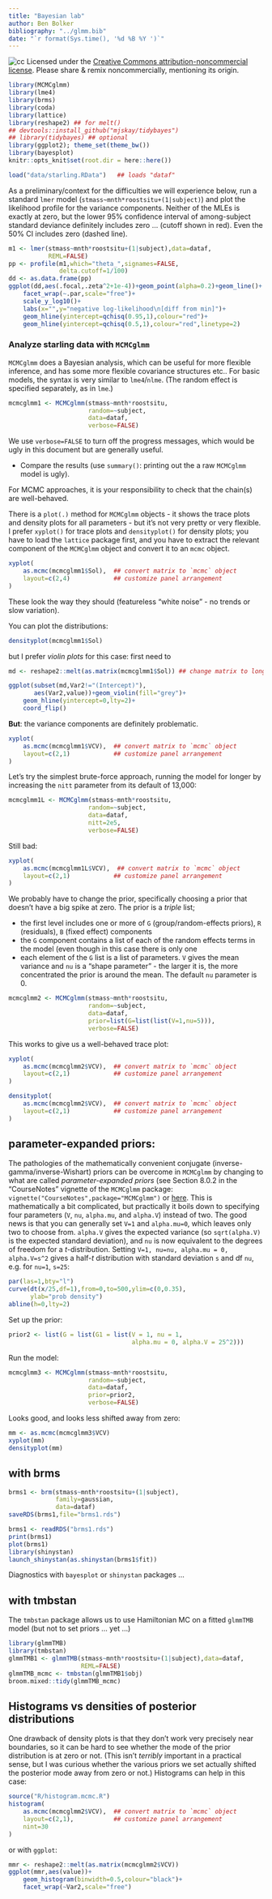 ```yaml
---
title: "Bayesian lab"
author: Ben Bolker
bibliography: "../glmm.bib"
date: "`r format(Sys.time(), '%d %B %Y ')`"
---
```


![cc](pix/cc-attrib-nc.png)
Licensed under the 
[Creative Commons attribution-noncommercial license](http://creativecommons.org/licenses/by-nc/3.0/).
Please share \& remix noncommercially, mentioning its origin.

```r
library(MCMCglmm)
library(lme4)
library(brms)
library(coda)
library(lattice)
library(reshape2) ## for melt()
## devtools::install_github("mjskay/tidybayes")
## library(tidybayes) ## optional
library(ggplot2); theme_set(theme_bw())
library(bayesplot)
knitr::opts_knit$set(root.dir = here::here())
```

```r
load("data/starling.RData")   ## loads "dataf"
```

As a preliminary/context for the difficulties we will experience
below, run a standard `lmer` model (`stmass~mnth*roostsitu+(1|subject)`)
and plot the likelihood profile for the variance components.
Neither of the MLEs is
exactly at zero, but the lower 95% confidence interval of among-subject
standard deviance definitely includes zero ... (cutoff shown in red).
Even the 50% CI includes zero (dashed line).

```r
m1 <- lmer(stmass~mnth*roostsitu+(1|subject),data=dataf,
           REML=FALSE)
pp <- profile(m1,which="theta_",signames=FALSE,
              delta.cutoff=1/100)
dd <- as.data.frame(pp)
ggplot(dd,aes(.focal,.zeta^2+1e-4))+geom_point(alpha=0.2)+geom_line()+
    facet_wrap(~.par,scale="free")+
    scale_y_log10()+
    labs(x="",y="negative log-likelihood\n[diff from min]")+
    geom_hline(yintercept=qchisq(0.95,1),colour="red")+
    geom_hline(yintercept=qchisq(0.5,1),colour="red",linetype=2)
```

### Analyze starling data with `MCMCglmm`

`MCMCglmm` does a Bayesian analysis, which can be useful for more
flexible inference, and has some more flexible covariance structures etc..
For basic models, the syntax is very similar to `lme4`/`nlme`. (The random effect is specified separately, as in `lme`.)

```r
mcmcglmm1 <- MCMCglmm(stmass~mnth*roostsitu,
                      random=~subject,
                      data=dataf,
                      verbose=FALSE)
```

We use `verbose=FALSE` to turn off the progress messages, which would be ugly in this document but are generally useful.

- Compare the results (use `summary()`: printing out the a raw `MCMCglmm` model is ugly).

For MCMC approaches, it is your responsibility to check that the chain(s) are well-behaved.

There is a `plot(.)` method for `MCMCglmm` objects - it shows the trace plots and density plots for all parameters - but it's not very pretty or very flexible. I prefer `xyplot()` for trace plots and `densityplot()` for density plots; you have to load the `lattice` package first, and you have to extract the relevant component of the `MCMCglmm` object and convert it to an `mcmc` object.

```r
xyplot(
    as.mcmc(mcmcglmm1$Sol),  ## convert matrix to `mcmc` object
    layout=c(2,4)            ## customize panel arrangement
)
```

These look the way they should (featureless
"white noise" - no trends or slow variation).

You can plot the distributions:
```r
densityplot(mcmcglmm1$Sol)
```
but I prefer *violin plots* for this case: first need to

```r
md <- reshape2::melt(as.matrix(mcmcglmm1$Sol)) ## change matrix to long form
```

```r
ggplot(subset(md,Var2!="(Intercept)"),
       aes(Var2,value))+geom_violin(fill="grey")+
    geom_hline(yintercept=0,lty=2)+
    coord_flip()
```    

**But**: the variance components are definitely problematic.
```r
xyplot(
    as.mcmc(mcmcglmm1$VCV),  ## convert matrix to `mcmc` object
    layout=c(2,1)            ## customize panel arrangement
)
```

Let's try the simplest brute-force approach, running the model for longer by increasing the `nitt` parameter from its default of 13,000:

```r
mcmcglmm1L <- MCMCglmm(stmass~mnth*roostsitu,
                      random=~subject,
                      data=dataf,
                      nitt=2e5,
                      verbose=FALSE)
```

Still bad:

```r
xyplot(
    as.mcmc(mcmcglmm1L$VCV),  ## convert matrix to `mcmc` object
    layout=c(2,1)            ## customize panel arrangement
)
```

We probably have to change the prior, specifically choosing a prior that
doesn't have a big spike at zero.  The prior is a *triple* list;

- the first level includes one or more of `G` (group/random-effects priors), `R` (residuals), `B` (fixed effect) components
- the `G` component contains a list of each of the random effects terms in the model (even though in this case there is only one
- each element of the `G` list is a list of parameters. `V` gives the mean variance and `nu` is a "shape parameter" - the larger it is, the more concentrated the prior is around the mean. The default `nu` parameter is 0.

```r
mcmcglmm2 <- MCMCglmm(stmass~mnth*roostsitu,
                      random=~subject,
                      data=dataf,
                      prior=list(G=list(list(V=1,nu=5))),
                      verbose=FALSE)
```

This works to give us a well-behaved trace plot:

```r
xyplot(
    as.mcmc(mcmcglmm2$VCV),  ## convert matrix to `mcmc` object
    layout=c(2,1)            ## customize panel arrangement
)
```

```r
densityplot(
    as.mcmc(mcmcglmm2$VCV),  ## convert matrix to `mcmc` object
    layout=c(2,1)            ## customize panel arrangement
)
```


## parameter-expanded priors:

The pathologies of the mathematically convenient conjugate (inverse-gamma/inverse-Wishart) priors can be overcome in `MCMCglmm` by changing to what are called *parameter-expanded priors* (see Section 8.0.2 in the "CourseNotes" vignette of the `MCMCglmm` package: `vignette("CourseNotes",package="MCMCglmm")` or [here](https://cran.r-project.org/web/packages/MCMCglmm/vignettes/CourseNotes.pdf). This is mathematically a bit complicated, but practically it boils down to specifying four parameters (`V`, `nu`, `alpha.mu`, and `alpha.V`) instead of two. The good news is that you can generally set `V=1` and `alpha.mu=0`, which leaves only two to choose from. `alpha.V` gives the expected variance (so `sqrt(alpha.V)` is the expected standard deviation), and `nu` is now equivalent to the degrees of freedom for a $t$-distribution.
Setting `V=1, nu=nu, alpha.mu = 0, alpha.V=s^2` gives a half-$t$ distribution
with standard deviation `s` and df `nu`, e.g. for `nu=1`, `s=25`:

```r
par(las=1,bty="l")
curve(dt(x/25,df=1),from=0,to=500,ylim=c(0,0.35),
      ylab="prob density")
abline(h=0,lty=2)
```

Set up the prior:
```r
prior2 <- list(G = list(G1 = list(V = 1, nu = 1,
                                  alpha.mu = 0, alpha.V = 25^2)))
```

Run the model:
```r
mcmcglmm3 <- MCMCglmm(stmass~mnth*roostsitu,
                      random=~subject,
                      data=dataf,
                      prior=prior2,
                      verbose=FALSE)
```

Looks good, and looks less shifted away from zero:

```r
mm <- as.mcmc(mcmcglmm3$VCV)
xyplot(mm)
densityplot(mm)
```

## with brms

```r
brms1 <- brm(stmass~mnth*roostsitu+(1|subject),
             family=gaussian,
             data=dataf)
saveRDS(brms1,file="brms1.rds")
```

```r
brms1 <- readRDS("brms1.rds")
print(brms1)
plot(brms1)
library(shinystan)
launch_shinystan(as.shinystan(brms1$fit))
```

Diagnostics with `bayesplot` or `shinystan` packages ...

## with tmbstan

The `tmbstan` package allows us to use Hamiltonian MC on a fitted `glmmTMB` model (but not to set priors ... yet ...)

```r
library(glmmTMB)
library(tmbstan)
glmmTMB1 <- glmmTMB(stmass~mnth*roostsitu+(1|subject),data=dataf,
                    REML=FALSE)
glmmTMB_mcmc <- tmbstan(glmmTMB1$obj)
broom.mixed::tidy(glmmTMB_mcmc)
```


## Histograms vs densities of posterior distributions

One drawback of density plots is that they don't work very precisely
near boundaries, so it can be hard to see whether the mode of the prior
distribution is at zero or not. (This isn't *terribly* important in
a practical sense, but I was curious whether the various priors we
set actually shifted the posterior mode away from zero or not.)
Histograms can help in this case:

```r
source("R/histogram.mcmc.R")
histogram(
    as.mcmc(mcmcglmm2$VCV),  ## convert matrix to `mcmc` object
    layout=c(2,1),           ## customize panel arrangement
    nint=30
)
```

or with `ggplot`:

```r
mmr <- reshape2::melt(as.matrix(mcmcglmm2$VCV))
ggplot(mmr,aes(value))+
    geom_histogram(binwidth=0.5,colour="black")+
    facet_wrap(~Var2,scale="free")
```
